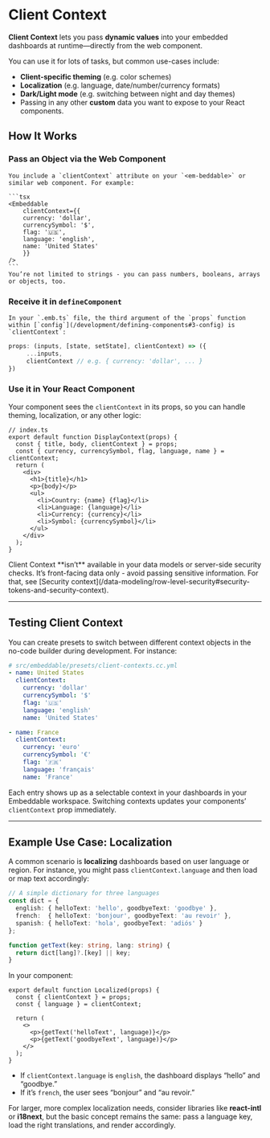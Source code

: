 
# Client Context

**Client Context** lets you pass **dynamic values** into your embedded dashboards at runtime—directly from the web component. 

You can use it for lots of tasks, but common use-cases include:

- **Client-specific theming** (e.g. color schemes)
- **Localization** (e.g. language, date/number/currency formats)
- **Dark/Light mode** (e.g. switching between night and day themes)
- Passing in any other **custom** data you want to expose to your React components.

## How It Works

<Steps>

### **Pass an Object via the Web Component**  
    
    You include a `clientContext` attribute on your `<em-beddable>` or similar web component. For example:

    ```tsx
    <Embeddable
        clientContext={{
        currency: 'dollar',
        currencySymbol: '$',
        flag: '🇺🇸',
        language: 'english',
        name: 'United States'
        }}
    />
    ```
    You’re not limited to strings - you can pass numbers, booleans, arrays or objects, too.

### **Receive it in `defineComponent`**  
    
    In your `.emb.ts` file, the third argument of the `props` function within [`config`](/development/defining-components#3-config) is `clientContext`:
   
   ```ts
   props: (inputs, [state, setState], clientContext) => ({
        ...inputs,
        clientContext // e.g. { currency: 'dollar', ... }
   })
   ```

### **Use it in Your React Component**  
   
   Your component sees the `clientContext` in its props, so you can handle theming, localization, or any other logic:

   ```tsx
   // index.ts
   export default function DisplayContext(props) {
     const { title, body, clientContext } = props;
     const { currency, currencySymbol, flag, language, name } = clientContext;
     return (
       <div>
         <h1>{title}</h1>
         <p>{body}</p>
         <ul>
           <li>Country: {name} {flag}</li>
           <li>Language: {language}</li>
           <li>Currency: {currency}</li>
           <li>Symbol: {currencySymbol}</li>
         </ul>
       </div>
     );
   }
   ```
</Steps>

<Callout emoji="💡">
Client Context **isn’t** available in your data models or server-side security checks. It’s front-facing data only - avoid passing sensitive information. For that, see [Security context](/data-modeling/row-level-security#security-tokens-and-security-context).
</Callout>


---

## Testing Client Context

You can create presets to switch between different context objects in the no-code builder during development. For instance:

```yaml
# src/embeddable/presets/client-contexts.cc.yml
- name: United States
  clientContext:
    currency: 'dollar'
    currencySymbol: '$'
    flag: '🇺🇸'
    language: 'english'
    name: 'United States'

- name: France
  clientContext:
    currency: 'euro'
    currencySymbol: '€'
    flag: '🇫🇷'
    language: 'français'
    name: 'France'
```

Each entry shows up as a selectable context in your dashboards in your Embeddable workspace. Switching contexts updates your components’ `clientContext` prop immediately.

---

## Example Use Case: Localization

A common scenario is **localizing** dashboards based on user language or region. For instance, you might pass `clientContext.language` and then load or map text accordingly:

```ts
// A simple dictionary for three languages
const dict = {
  english: { helloText: 'hello', goodbyeText: 'goodbye' },
  french:  { helloText: 'bonjour', goodbyeText: 'au revoir' },
  spanish: { helloText: 'hola', goodbyeText: 'adiós' }
};

function getText(key: string, lang: string) {
  return dict[lang]?.[key] || key;
}
```

In your component:

```tsx
export default function Localized(props) {
  const { clientContext } = props;
  const { language } = clientContext;

  return (
    <>
      <p>{getText('helloText', language)}</p>
      <p>{getText('goodbyeText', language)}</p>
    </>
  );
}
```

- If `clientContext.language` is `english`, the dashboard displays “hello” and “goodbye.”
- If it’s `french`, the user sees “bonjour” and “au revoir.”

For larger, more complex localization needs, consider libraries like **react-intl** or **i18next**, but the basic concept remains the same: pass a language key, load the right translations, and render accordingly.